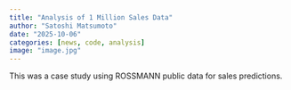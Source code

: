 ```yaml
---
title: "Analysis of 1 Million Sales Data"
author: "Satoshi Matsumoto"
date: "2025-10-06"
categories: [news, code, analysis]
image: "image.jpg"
---
```


This was a case study using ROSSMANN public data for sales predictions. \

```{}
```

